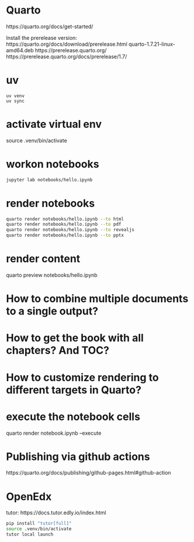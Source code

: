 # Quarto
https://quarto.org/docs/get-started/

Install the prerelease version:
https://quarto.org/docs/download/prerelease.html
quarto-1.7.21-linux-amd64.deb
https://prerelease.quarto.org/
https://prerelease.quarto.org/docs/prerelease/1.7/


# uv
```
uv venv
uv sync
```

# activate virtual env
source .venv/bin/activate

# workon notebooks
```bash
jupyter lab notebooks/hello.ipynb
```

# render notebooks
```bash
quarto render notebooks/hello.ipynb --to html
quarto render notebooks/hello.ipynb --to pdf
quarto render notebooks/hello.ipynb --to revealjs
quarto render notebooks/hello.ipynb --to pptx
```


# render content
quarto preview notebooks/hello.ipynb


# How to combine multiple documents to a single output?
# How to get the book with all chapters? And TOC?

# How to customize rendering to different targets in Quarto?

# execute the notebook cells
quarto render notebook.ipynb --execute

# Publishing via github actions
https://quarto.org/docs/publishing/github-pages.html#github-action

# OpenEdx
tutor: https://docs.tutor.edly.io/index.html
```bash
pip install "tutor[full]"
source .venv/bin/activate
tutor local launch
```